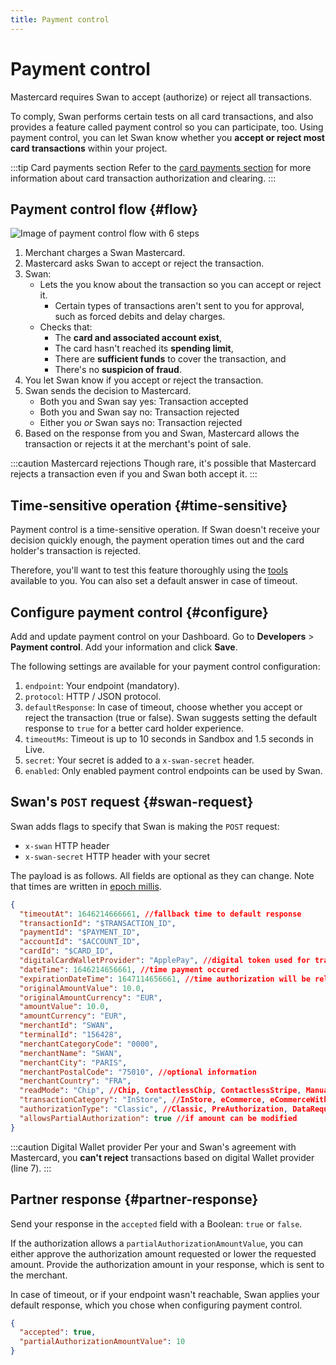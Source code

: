 ```yaml
---
title: Payment control
---
```


# Payment control

Mastercard requires Swan to accept (authorize) or reject all transactions.

To comply, Swan performs certain tests on all card transactions, and also provides a feature called payment control so you can participate, too.
Using payment control, you can let Swan know whether you **accept or reject most card transactions** within your project.

:::tip Card payments section
Refer to the [card payments section](../../topics/payments/cards/index.mdx) for more information about card transaction authorization and clearing.
:::

## Payment control flow {#flow}

![Image of payment control flow with 6 steps](../../images/developers/using-api/payment-control-flow.png)

1. Merchant charges a Swan Mastercard.
1. Mastercard asks Swan to accept or reject the transaction.
1. Swan:
   - Lets the you know about the transaction so you can accept or reject it.
     - Certain types of transactions aren't sent to you for approval, such as forced debits and delay charges.
   - Checks that:
     - The **card and associated account exist**,
     - The card hasn't reached its **spending limit**,
     - There are **sufficient funds** to cover the transaction, and
     - There's no **suspicion of fraud**.
1. You let Swan know if you accept or reject the transaction.
1. Swan sends the decision to Mastercard.
   - Both you and Swan say yes: Transaction accepted
   - Both you and Swan say no: Transaction rejected
   - Either you _or_ Swan says no: Transaction rejected
1. Based on the response from you and Swan, Mastercard allows the transaction or rejects it at the merchant's point of sale.

:::caution Mastercard rejections
Though rare, it's possible that Mastercard rejects a transaction even if you and Swan both accept it.
:::

## Time-sensitive operation {#time-sensitive}

Payment control is a time-sensitive operation.
If Swan doesn't receive your decision quickly enough, the payment operation times out and the card holder's transaction is rejected.

Therefore, you'll want to test this feature thoroughly using the [tools](../tools/index.mdx) available to you.
You can also set a default answer in case of timeout.

## Configure payment control {#configure}

Add and update payment control on your Dashboard.
Go to **Developers** > **Payment control**. Add your information and click **Save**.

The following settings are available for your payment control configuration:

1. `endpoint`: Your endpoint (mandatory).
1. `protocol`: HTTP / JSON protocol.
1. `defaultResponse`: In case of timeout, choose whether you accept or reject the transaction (true or false). Swan suggests setting the default response to `true` for a better card holder experience.
1. `timeoutMs`: Timeout is up to 10 seconds in Sandbox and 1.5 seconds in Live.
1. `secret`: Your secret is added to a `x-swan-secret` header.
1. `enabled`: Only enabled payment control endpoints can be used by Swan.

## Swan's `POST` request {#swan-request}

Swan adds flags to specify that Swan is making the `POST` request:

- `x-swan` HTTP header
- `x-swan-secret` HTTP header with your secret

The payload is as follows.
All fields are optional as they can change.
Note that times are written in [epoch millis](https://www.unixtimestamp.com/).

```json title="Swan payment control request" showLineNumbers
{
  "timeoutAt": 1646214666661, //fallback time to default response
  "transactionId": "$TRANSACTION_ID",
  "paymentId": "$PAYMENT_ID",
  "accountId": "$ACCOUNT_ID",
  "cardId": "$CARD_ID",
  "digitalCardWalletProvider": "ApplePay", //digital token used for transaction; ApplePay, GooglePay, Merchant
  "dateTime": 1646214656661, //time payment occured
  "expirationDateTime": 1647114656661, //time authorization will be released if preauthorized amount is not used
  "originalAmountValue": 10.0,
  "originalAmountCurrency": "EUR",
  "amountValue": 10.0,
  "amountCurrency": "EUR",
  "merchantId": "SWAN",
  "terminalId": "156428",
  "merchantCategoryCode": "0000",
  "merchantName": "SWAN",
  "merchantCity": "PARIS",
  "merchantPostalCode": "75010", //optional information
  "merchantCountry": "FRA",
  "readMode": "Chip", //Chip, ContactlessChip, ContactlessStripe, Manual, ManualChip, ManualStripe, Other, PreSavedData, Stripe
  "transactionCategory": "InStore", //InStore, eCommerce, eCommerceWith3DS, Withdrawal, Other
  "authorizationType": "Classic", //Classic, PreAuthorization, DataRequest
  "allowsPartialAuthorization": true //if amount can be modified
}
```

:::caution Digital Wallet provider
Per your and Swan's agreement with Mastercard, you **can't reject** transactions based on digital Wallet provider (line 7).
:::

## Partner response {#partner-response}

Send your response in the `accepted` field with a Boolean: `true` or `false`.

If the authorization allows a `partialAuthorizationAmountValue`, you can either approve the authorization amount requested or lower the requested amount.
Provide the authorization amount in your response, which is sent to the merchant.

In case of timeout, or if your endpoint wasn't reachable, Swan applies your default response, which you chose when configuring payment control.

```json title="Partner response" {7} showLineNumbers
{
  "accepted": true,
  "partialAuthorizationAmountValue": 10
}
```

